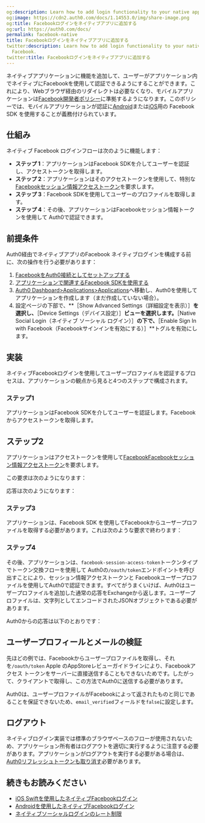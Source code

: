 ```yaml
---
og:description: Learn how to add login functionality to your native app with Facebook.
og:image: https://cdn2.auth0.com/docs/1.14553.0/img/share-image.png
og:title: Facebookログインをネイティブアプリに追加する
og:url: https://auth0.com/docs/
permalink: facebook-native
title: Facebookログインをネイティブアプリに追加する
twitter:description: Learn how to add login functionality to your native app with
  Facebook.
twitter:title: Facebookログインをネイティブアプリに追加する
---
```


ネイティブアプリケーションに機能を追加して、ユーザーがアプリケーション内でネイティブにFacebookを使用して認証できるようにすることができます。これにより、Webブラウザ経由のリダイレクトは必要なくなり、モバイルアプリケーションは[Facebook開発者ポリシー](https://developers.facebook.com/policy/)に準拠するようになります。このポリシーでは、モバイルアプリケーションが認証に[Android](https://developers.facebook.com/docs/android)または[iOS](https://developers.facebook.com/docs/ios)用の Facebook SDK を使用することが義務付けられています。



## 仕組み

ネイティブ Facebook ログインフローは次のように機能します：

* **ステップ 1**：アプリケーションはFacebook SDKを介してユーザーを認証し、アクセストークンを取得します。
* **ステップ 2**：アプリケーションはそのアクセストークンを使用して、特別な[Facebookセッション情報アクセストークン](https://developers.facebook.com/docs/facebook-login/access-tokens/session-info-access-token)を要求します。
* **ステップ 3**：Facebook SDKを使用してユーザーのプロファイルを取得します。
* **ステップ 4**：その後、アプリケーションはFacebookセッション情報トークンを使用して Auth0で認証できます。

## 前提条件

Auth0経由でネイティブアプリのFacebook ネイティブログインを構成する前に、次の操作を行う必要があります：

1. [FacebookをAuth0接続としてセットアップする](https://marketplace.auth0.com/integrations/facebook-social-connection)
2. [アプリケーションで関連するFacebook SDKを使用する](https://developers.facebook.com/docs/apis-and-sdks/)
3. [Auth0 Dashboard>Applications>Applications](%24%7Bmanage_url%7D/#/applications)へ移動し、Auth0を使用してアプリケーションを作成します（まだ作成していない場合）。
4. 設定ページの下部で、**［Show Advanced Settings（詳細設定を表示）］**を選択し、**［Device Settings（デバイス設定）］**ビューを選択します。**［Native Social Login（ネイティブ ソーシャル ログイン）］**の下で、**［Enable Sign In with Facebook（Facebookサインインを有効にする）］**トグルを有効にします。

## 実装

ネイティブFacebookログインを使用してユーザープロファイルを認証するプロセスは、アプリケーションの観点から見ると4つのステップで構成されます。

### ステップ1

アプリケーションはFacebook SDKを介してユーザーを認証します。Facebookからアクセストークンを取得します。

## ステップ2

アプリケーションはアクセストークンを使用して[FacebookFacebookセッション情報アクセストークン](https://developers.facebook.com/docs/facebook-login/access-tokens/session-info-access-token)を要求します。

この要求は次のようになります：



応答は次のようになります：



### ステップ3

アプリケーションは、Facebook SDK を使用してFacebookからユーザープロファイルを取得する必要があります。これは次のような要求で終わります：



### ステップ4

その後、アプリケーションは、`facebook-session-access-token`トークンタイプでトークン交換フローを使用して Auth0の`/oauth/token`エンドポイントを呼び出すことにより、セッション情報アクセストークンと Facebookユーザープロファイルを使用してAuth0で認証できます。すべてがうまくいけば、Auth0はユーザープロファイルを追加した通常の応答をExchangeから返します。ユーザープロファイルは、文字列としてエンコードされたJSONオブジェクトである必要があります。



Auth0からの応答は以下のとおりです：



## ユーザープロフィールとメールの検証

先ほどの例では、Facebookからユーザープロファイルを取得し、それを`/oauth/token` Apple のAppStoreレビューガイドラインにより、Facebookアクセス トークンをサーバーに直接送信することもできないためです。したがって、クライアントで取得し、この方法でAuth0に送信する必要があります。

Auth0は、ユーザープロファイルがFacebookによって返されたものと同じであることを保証できないため、`email_verified`フィールドを`false`に設定します。

## ログアウト

ネイティブログイン実装では標準のブラウザベースのフローが使用されないため、アプリケーション所有者はログアウトを適切に実行するように注意する必要があります。アプリケーションがログアウトを実行する必要がある場合は、[Auth0リフレッシュトークンも取り消す](/api/authentication#revoke-refresh-token)必要があります。

## 続きもお読みください

* [iOS Swiftを使用したネイティブFacebookログイン](/quickstart/native/ios-swift-facebook-login)
* [Androidを使用したネイティブFacebookログイン](/quickstart/native/android-facebook-login)
* [ネイティブソーシャルログインのレート制限](/support/policies/rate-limit-policy)